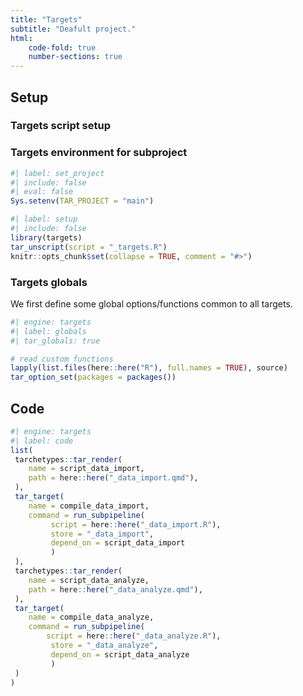 ```yaml
---
title: "Targets"
subtitle: "Deafult project."
html:
    code-fold: true
    number-sections: true
---
```



## Setup

### Targets script setup

### Targets environment for subproject

```r
#| label: set_project
#| include: false
#| eval: false
Sys.setenv(TAR_PROJECT = "main")
```

```r
#| label: setup
#| include: false
library(targets)
tar_unscript(script = "_targets.R")
knitr::opts_chunk$set(collapse = TRUE, comment = "#>")
```


### Targets globals

We first define some global options/functions common to all targets.

```r
#| engine: targets
#| label: globals
#| tar_globals: true

# read custom functions
lapply(list.files(here::here("R"), full.names = TRUE), source)
tar_option_set(packages = packages())
```

## Code

```r
#| engine: targets
#| label: code
list(
 tarchetypes::tar_render(
    name = script_data_import,
    path = here::here("_data_import.qmd"),
 ),
 tar_target(
    name = compile_data_import,
    command = run_subpipeline(
         script = here::here("_data_import.R"), 
         store = "_data_import", 
         depend_on = script_data_import
         )
 ),
 tarchetypes::tar_render(
    name = script_data_analyze,
    path = here::here("_data_analyze.qmd"),
 ),
 tar_target(
    name = compile_data_analyze,
    command = run_subpipeline(
        script = here::here("_data_analyze.R"), 
         store = "_data_analyze", 
         depend_on = script_data_analyze
         )
 )
)
```
